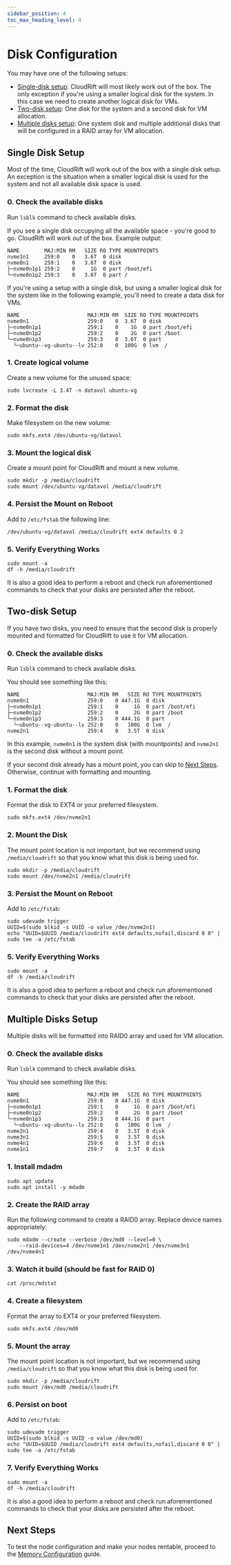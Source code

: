```yaml
---
sidebar_position: 4
toc_max_heading_level: 4
---
```


# Disk Configuration

You may have one of the following setups:

- [Single-disk setup](#single-disk-setup): CloudRift will most likely work out of the box. The only exception
  if you're using a smaller logical disk for the system. In this case we need to create another logical disk for VMs.
- [Two-disk setup](#two-disk-setup): One disk for the system and a second disk for VM allocation.
- [Multiple disks setup](#multiple-disks-setup): One system disk and multiple additional disks that will be configured
  in a RAID array for VM allocation.


## Single Disk Setup

Most of the time, CloudRift will work out of the box with a single disk setup. An exception is the situation
when a smaller logical disk is used for the system and not all available disk space is used.

### 0. Check the available disks

Run `lsblk` command to check available disks.

If you see a single disk occupying all the available space - you're good to go. CloudRift will work out of the box.
Example output:
```
NAME        MAJ:MIN RM   SIZE RO TYPE MOUNTPOINTS
nvme1n1     259:0    0   3.6T  0 disk
nvme0n1     259:1    0   3.6T  0 disk
├─nvme0n1p1 259:2    0     1G  0 part /boot/efi
└─nvme0n1p2 259:3    0   3.6T  0 part /
```

If you're using a setup with a single disk, but using a smaller logical disk for the system like in the following
example, you'll need to create a data disk for VMs.
```
NAME                      MAJ:MIN RM  SIZE RO TYPE MOUNTPOINTS
nvme0n1                   259:0    0  3.6T  0 disk
├─nvme0n1p1               259:1    0    1G  0 part /boot/efi
├─nvme0n1p2               259:2    0    2G  0 part /boot
└─nvme0n1p3               259:3    0  3.6T  0 part
  └─ubuntu--vg-ubuntu--lv 252:0    0  100G  0 lvm  /
```

### 1. Create logical volume

Create a new volume for the unused space:
```
sudo lvcreate -L 3.4T -n datavol ubuntu-vg
```

### 2. Format the disk

Make filesystem on the new volume:
```
sudo mkfs.ext4 /dev/ubuntu-vg/datavol
```

### 3. Mount the logical disk

Create a mount point for CloudRift and mount a new volume.
```
sudo mkdir -p /media/cloudrift
sudo mount /dev/ubuntu-vg/datavol /media/cloudrift
```

### 4. Persist the Mount on Reboot

Add to `/etc/fstab` the following line:
```
/dev/ubuntu-vg/datavol /media/cloudrift ext4 defaults 0 2
```

### 5. Verify Everything Works

```
sudo mount -a
df -h /media/cloudrift
```

It is also a good idea to perform a reboot and check run aforementioned commands to check that your
disks are persisted after the reboot.

## Two-disk Setup

If you have two disks, you need to ensure that the second disk is properly mounted and formatted for CloudRift to use it for VM allocation.

### 0. Check the available disks

Run `lsblk` command to check available disks.

You should see something like this:
```
NAME                      MAJ:MIN RM   SIZE RO TYPE MOUNTPOINTS
nvme0n1                   259:0    0 447.1G  0 disk
├─nvme0n1p1               259:1    0     1G  0 part /boot/efi
├─nvme0n1p2               259:2    0     2G  0 part /boot
└─nvme0n1p3               259:3    0 444.1G  0 part
  └─ubuntu--vg-ubuntu--lv 252:0    0   100G  0 lvm  /
nvme2n1                   259:4    0   3.5T  0 disk
```

In this example, `nvme0n1` is the system disk (with mountpoints) and `nvme2n1` is the second disk without a mount point.

If your second disk already has a mount point, you can skip to [Next Steps](#next-steps). Otherwise, continue with formatting and mounting.

### 1. Format the disk

Format the disk to EXT4 or your preferred filesystem.

```
sudo mkfs.ext4 /dev/nvme2n1
```

### 2. Mount the Disk

The mount point location is not important, but we recommend using `/media/cloudrift` so that you know
what this disk is being used for.

```
sudo mkdir -p /media/cloudrift
sudo mount /dev/nvme2n1 /media/cloudrift
```

### 3. Persist the Mount on Reboot

Add to `/etc/fstab`:

```
sudo udevadm trigger
UUID=$(sudo blkid -s UUID -o value /dev/nvme2n1)
echo "UUID=$UUID /media/cloudrift ext4 defaults,nofail,discard 0 0" | sudo tee -a /etc/fstab
```

### 5. Verify Everything Works

```
sudo mount -a
df -h /media/cloudrift
```

It is also a good idea to perform a reboot and check run aforementioned commands to check that your
disks are persisted after the reboot.

## Multiple Disks Setup

Multiple disks will be formatted into RAID0 array and used for VM allocation.

### 0. Check the available disks

Run `lsblk` command to check available disks.

You should see something like this:
```
NAME                      MAJ:MIN RM   SIZE RO TYPE MOUNTPOINTS
nvme0n1                   259:0    0 447.1G  0 disk
├─nvme0n1p1               259:1    0     1G  0 part /boot/efi
├─nvme0n1p2               259:2    0     2G  0 part /boot
└─nvme0n1p3               259:3    0 444.1G  0 part
  └─ubuntu--vg-ubuntu--lv 252:0    0   100G  0 lvm  /
nvme2n1                   259:4    0   3.5T  0 disk
nvme3n1                   259:5    0   3.5T  0 disk
nvme4n1                   259:6    0   3.5T  0 disk
nvme1n1                   259:7    0   3.5T  0 disk
```

### 1. Install mdadm

```
sudo apt update
sudo apt install -y mdadm
```

### 2. Create the RAID array

Run the following command to create a RAID0 array. Replace device names appropriately:
```
sudo mdadm --create --verbose /dev/md0 --level=0 \
    --raid-devices=4 /dev/nvme1n1 /dev/nvme2n1 /dev/nvme3n1 /dev/nvme4n1
```

### 3. Watch it build (should be fast for RAID 0)

```
cat /proc/mdstat
```

### 4. Create a filesystem

Format the array to EXT4 or your preferred filesystem.
```
sudo mkfs.ext4 /dev/md0
```

### 5. Mount the array

The mount point location is not important, but we recommend using `/media/cloudrift` so that you know
what this disk is being used for.

```
sudo mkdir -p /media/cloudrift
sudo mount /dev/md0 /media/cloudrift
```

### 6. Persist on boot

Add to `/etc/fstab`:

```
sudo udevadm trigger
UUID=$(sudo blkid -s UUID -o value /dev/md0)
echo "UUID=$UUID /media/cloudrift ext4 defaults,nofail,discard 0 0" | sudo tee -a /etc/fstab
```

### 7. Verify Everything Works

```
sudo mount -a
df -h /media/cloudrift
```

It is also a good idea to perform a reboot and check run aforementioned commands to check that your
disks are persisted after the reboot.

## Next Steps

To test the node configuration and make your nodes rentable, proceed to the [Memory Configuration](./memory) guide.
